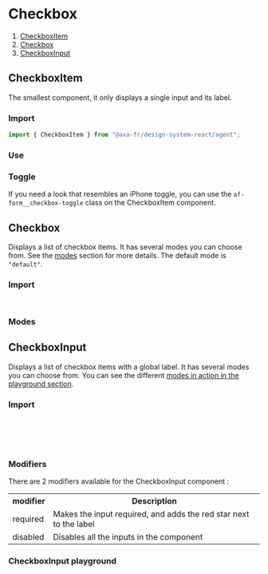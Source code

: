 
<Meta of={Stories} />

# Checkbox

1. [CheckboxItem](#checkboxitem)
2. [Checkbox](#checkbox)
3. [CheckboxInput](#checkboxinput)

## CheckboxItem

The smallest component, it only displays a single input and its label.

### Import

```javascript
import { CheckboxItem } from "@axa-fr/design-system-react/agent";
```

### Use

<Canvas of={Stories.CheckboxItemStory} />

### Toggle

If you need a look that resembles an iPhone toggle, you can use the `af-form__checkbox-toggle` class on the CheckboxItem component.

<Canvas of={Stories.CheckboxItemToggleStory} />
<Controls of={Stories.CheckboxItemToggleStory} />

## Checkbox

Displays a list of checkbox items. It has several modes you can choose from. See the [modes](#modes) section for more details.
The default mode is `"default"`.

### Import

```javascript
import { Checkbox, CheckboxModes } from "@axa-fr/design-system-react/agent";
```

### Modes

<Canvas of={Stories.CheckboxStory} />
<Controls of={Stories.CheckboxStory} />

## CheckboxInput

Displays a list of checkbox items with a global label. It has several modes you can choose from. You can see the different [modes in action in the playground section](#checkboxinput-playground).

### Import

```javascript
import {
  CheckboxInput,
  CheckboxModes,
} from "@axa-fr/react-toolkit-form-input-checkbox";
```

### Modifiers

There are 2 modifiers available for the CheckboxInput component :

<table>
  <tr>
    <th>modifier</th>
    <th>Description</th>
  </tr>
  <tr>
    <td>required</td>
    <td>Makes the input required, and adds the red star next to the label</td>
  </tr>
  <tr>
    <td>disabled</td>
    <td>Disables all the inputs in the component</td>
  </tr>
</table>

### CheckboxInput playground

<Canvas of={Stories.CheckboxInputStory} />
<Controls of={Stories.CheckboxInputStory} />

